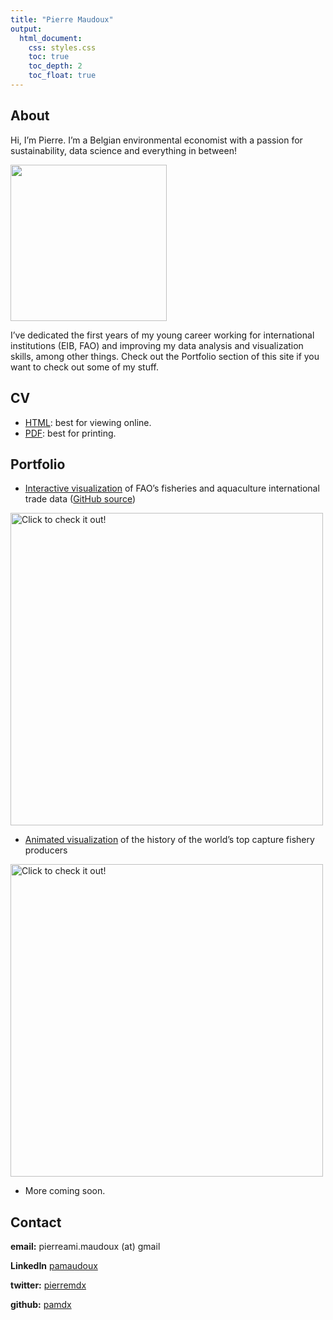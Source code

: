 ```yaml
---
title: "Pierre Maudoux"
output:
  html_document:
    css: styles.css
    toc: true
    toc_depth: 2
    toc_float: true
---
```


## About

Hi, I'm Pierre. I'm a Belgian environmental economist with a passion for sustainability, data science and everything in between!

![](https://avatars.githubusercontent.com/u/59026485?v=4){width=250}

I've dedicated the first years of my young career working for international institutions (EIB, FAO) and improving my data analysis and visualization skills, among other things. Check out the Portfolio section of this site if you want to check out some of my stuff.

## CV

- [HTML](cv.html): best for viewing online.
- [PDF](https://github.com/pamdx/cv/raw/main/cv.pdf): best for printing.

## Portfolio

- <a href="https://pamdex.shinyapps.io/fishstat_trade_viz">Interactive visualization</a> of FAO's fisheries and aquaculture international trade data (<a href="https://github.com/pamdx/fishstat_trade_viz">GitHub source</a>)

<a href="https://pamdex.shinyapps.io/fishstat_trade_viz">![Click to check it out!](https://user-images.githubusercontent.com/59026485/187459824-b0ff3b42-0937-4f7e-8702-3d770b2f0301.png){width=500}</a>

- <a href="https://flourish-user-preview.com/11618730/297ssfVT8suqPqg8XFQeb2JLfzgZi4NWZWuYswoCyNq60NmJZnfvlmIdRxC8sFGL/">Animated visualization</a> of the history of the world's top capture fishery producers

<a href="https://flourish-user-preview.com/11618730/297ssfVT8suqPqg8XFQeb2JLfzgZi4NWZWuYswoCyNq60NmJZnfvlmIdRxC8sFGL/">![Click to check it out!](https://user-images.githubusercontent.com/59026485/204809496-171d0076-4e78-4500-b950-2489e82f1ec3.png){width=500}</a>

- More coming soon.

## Contact

**email:** pierreami.maudoux (at) gmail

**LinkedIn** <a href="https://www.linkedin.com/in/pamaudoux/">pamaudoux </a>

**twitter:** <a href="https://twitter.com/pierremdx">pierremdx </a>
   
**github:** <a href="https://github.com/pamdx" target="_blank">pamdx </a>